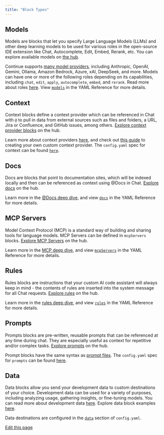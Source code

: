 ```yaml
---
title: "Block Types"
---
```


## Models[​](#models "Direct link to Models")

Models are blocks that let you specify Large Language Models (LLMs) and other deep learning models to be used for various roles in the open-source IDE extension like Chat, Autocomplete, Edit, Embed, Rerank, etc. You can explore available models on [the hub](https://hub.continue.dev/explore/models).

Continue supports [many model providers](/customize/model-providers/openai), including Anthropic, OpenAI, Gemini, Ollama, Amazon Bedrock, Azure, xAI, DeepSeek, and more. Models can have one or more of the following roles depending on its capabilities, including `chat`, `edit`, `apply`, `autocomplete`, `embed`, and `rerank`. Read more about roles [here](/customize/model-roles/intro). View [`models`](/reference#models) in the YAML Reference for more details.

## Context[​](#context "Direct link to Context")

Context blocks define a context provider which can be referenced in Chat with `@` to pull in data from external sources such as files and folders, a URL, Jira or Confluence, and GitHub issues, among others. [Explore context provider blocks](https://hub.continue.dev/explore/context) on the hub.

Learn more about context providers [here](/reference#context), and check out [this guide](/guides/build-your-own-context-provider) to creating your own custom context provider. The `config.yaml` spec for context can be found [`here`](/reference#context).

## Docs[​](#docs "Direct link to Docs")

Docs are blocks that point to documentation sites, which will be indexed locally and then can be referenced as context using @Docs in Chat. [Explore docs](https://hub.continue.dev/explore/docs) on the hub.

Learn more in the [@Docs deep dive](/customize/context/documentation), and view [`docs`](/reference#docs) in the YAML Reference for more details.

## MCP Servers[​](#mcp-servers "Direct link to MCP Servers")

Model Context Protocol (MCP) is a standard way of building and sharing tools for language models. MCP Servers can be defined in `mcpServers` blocks. [Explore MCP Servers](https://hub.continue.dev/explore/mcp) on the hub.

Learn more in the [MCP deep dive](/customize/deep-dives/mcp), and view [`mcpServers`](/reference#mcpservers) in the YAML Reference for more details.

## Rules[​](#rules "Direct link to Rules")

Rules blocks are instructions that your custom AI code assistant will always keep in mind - the contents of rules are inserted into the system message for all Chat requests. [Explore rules](https://hub.continue.dev/explore/rules) on the hub.

Learn more in the [rules deep dive](/customize/deep-dives/rules), and view [`rules`](/reference#rules) in the YAML Reference for more details.

## Prompts[​](#prompts "Direct link to Prompts")

Prompts blocks are pre-written, reusable prompts that can be referenced at any time during chat. They are especially useful as context for repetitive and/or complex tasks. [Explore prompts](https://hub.continue.dev/explore/prompts) on the hub.

Prompt blocks have the same syntax as [prompt files](/customize/deep-dives/prompts). The `config.yaml` spec for `prompts` can be found [here](/reference#prompts).

## Data[​](#data "Direct link to Data")

Data blocks allow you send your development data to custom destinations of your choice. Development data can be used for a variety of purposes, including analyzing usage, gathering insights, or fine-tuning models. You can read more about development data [here](/customize/deep-dives/development-data). Explore data block examples [here](https://hub.continue.dev/explore/data).

Data destinations are configured in the [`data`](/reference#data) section of `config.yaml`.

[Edit this page](https://github.com/continuedev/continue/tree/main/docs/docs/hub/blocks/block-types.md)
